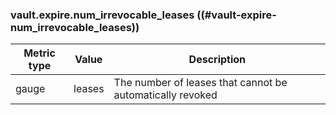 ### vault.expire.num_irrevocable_leases ((#vault-expire-num_irrevocable_leases))

Metric type | Value  | Description
----------- | ------ | -----------
gauge       | leases | The number of leases that cannot be automatically revoked
